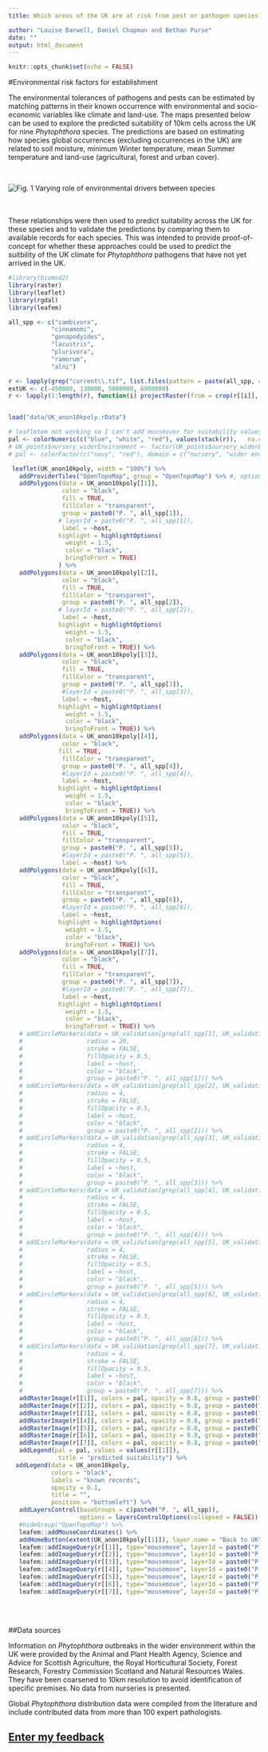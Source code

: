 ```yaml
---
title: Which areas of the UK are at risk from pest or pathogen species?

author: "Louise Barwell, Daniel Chapman and Bethan Purse"
date: ""
output: html_document
---
```



```r
knitr::opts_chunk$set(echo = FALSE)

```
#Environmental risk factors for establishment

The environmental tolerances of pathogens and pests can be estimated by matching patterns in their known occurrence with environmental and socio-economic variables like climate and land-use. The maps presented below can be used to explore the predicted suitability of 10km cells across the UK for nine *Phytophthora* species. The predictions are based on estimating how species global occurrences (excluding occurrences in the UK) are related to soil moisture, minimum Winter temperature, mean Summer temperature and land-use (agricultural, forest and urban cover). 

<br>

![**Fig. 1  Varying role of environmental drivers between species**](env_variable_importance.png)
<br>  
<br>  
  
These relationships were then used to predict suitability across the UK for these species and to validate the predictions by comparing them to available records for each species. This was intended to provide proof-of-concept for whether these approaches could be used to predict the suitbility of the UK climate for *Phytophthora* pathogens that have not yet arrived in the UK. 


```r
#library(biomod2)
library(raster)
library(leaflet)
library(rgdal)
library(leafem)

all_spp <- c("cambivora",
            "cinnamomi",
            "gonapodyides",
            "lacustris",
            "plurivora",
            "ramorum",
            "alni")

r <- lapply(grep("current\\.tif", list.files(pattern = paste(all_spp, collapse = "|"), recursive = TRUE), value = TRUE), raster)
extUK <- c(-450000, 130000, 5800000, 6900000)
r <- lapply(1:length(r), function(i) projectRaster(from = crop(r[[i]], extUK), crs = crs("+proj=longlat +ellps=WGS84 +datum=WGS84 +no_defs +towgs84=0,0,0"), method = "bilinear"))


load("data/UK_anon10kpoly.rData")

```

```r



# leafletem not working so I can't add mouseover for suitability values
pal <- colorNumeric(c("blue", "white", "red"), values(stack(r)),   na.color = "transparent")
# UK_points$nursery_widerEnvironment <- factor(UK_points$nursery_widerEnvironment)
# pal <- colorFactor(c("navy", "red"), domain = c("nursery", "wider environment"))

 leaflet(UK_anon10kpoly, width = "100%") %>% 
   addProviderTiles("OpenTopoMap", group = "OpenTopoMap") %>% #, options = providerTileOptions(minZoom=5, maxZoom=10)) %>%
   addPolygons(data = UK_anon10kpoly[[1]], 
               color = "black", 
               fill = TRUE,
               fillColor = "transparent",
               group = paste0("P. ", all_spp[1]),
              # layerId = paste0("P. ", all_spp[1]),
               label = ~host,
              highlight = highlightOptions(
                weight = 1.5,
                color = "black",
                bringToFront = TRUE)
              ) %>% 
   addPolygons(data = UK_anon10kpoly[[2]], 
               color = "black", 
               fill = TRUE,
               fillColor = "transparent",
               group = paste0("P. ", all_spp[2]),
              # layerId = paste0("P. ", all_spp[2]),
               label = ~host,
              highlight = highlightOptions(
                weight = 1.5,
                color = "black",
                bringToFront = TRUE)) %>% 
   addPolygons(data = UK_anon10kpoly[[3]], 
               color = "black", 
               fill = TRUE,
               fillColor = "transparent",
               group = paste0("P. ", all_spp[3]),
               #layerId = paste0("P. ", all_spp[3]),
               label = ~host,
              highlight = highlightOptions(
                weight = 1.5,
                color = "black",
                bringToFront = TRUE)) %>% 
   addPolygons(data = UK_anon10kpoly[[4]], 
               color = "black", 
              fill = TRUE,
               fillColor = "transparent",
               group = paste0("P. ", all_spp[4]),
               #layerId = paste0("P. ", all_spp[4]),
               label = ~host,
              highlight = highlightOptions(
                weight = 1.5,
                color = "black",
                bringToFront = TRUE)) %>% 
   addPolygons(data = UK_anon10kpoly[[5]], 
               color = "black", 
               fill = TRUE,
               fillColor = "transparent",
               group = paste0("P. ", all_spp[5]),
               #layerId = paste0("P. ", all_spp[5]),
               label = ~host) %>% 
   addPolygons(data = UK_anon10kpoly[[6]], 
               color = "black", 
               fill = TRUE,
               fillColor = "transparent",
               group = paste0("P. ", all_spp[6]),
               #layerId = paste0("P. ", all_spp[6]),
               label = ~host,
              highlight = highlightOptions(
                weight = 1.5,
                color = "black",
                bringToFront = TRUE)) %>% 
   addPolygons(data = UK_anon10kpoly[[7]], 
               color = "black", 
               fill = TRUE,
               fillColor = "transparent",
               group = paste0("P. ", all_spp[7]),
               #layerId = paste0("P. ", all_spp[7]),
               label = ~host,
              highlight = highlightOptions(
                weight = 1.5,
                color = "black",
                bringToFront = TRUE)) %>% 
   # addCircleMarkers(data = UK_validation[grep(all_spp[1], UK_validation$species),],
   #                  radius = 20,
   #                  stroke = FALSE, 
   #                  fillOpacity = 0.5,
   #                  label = ~host,
   #                  color = "black", 
   #                  group = paste0("P. ", all_spp[1])) %>%
   # addCircleMarkers(data = UK_validation[grep(all_spp[2], UK_validation$species),],
   #                  radius = 4,
   #                  stroke = FALSE, 
   #                  fillOpacity = 0.5,
   #                  label = ~host,
   #                  color = "black", 
   #                  group = paste0("P. ", all_spp[2])) %>%
   # addCircleMarkers(data = UK_validation[grep(all_spp[3], UK_validation$species),],
   #                  radius = 4,
   #                  stroke = FALSE, 
   #                  fillOpacity = 0.5,
   #                  label = ~host,
   #                  color = "black", 
   #                  group = paste0("P. ", all_spp[3])) %>%
   # addCircleMarkers(data = UK_validation[grep(all_spp[4], UK_validation$species),],
   #                  radius = 4,
   #                  stroke = FALSE, 
   #                  fillOpacity = 0.5,
   #                  label = ~host,
   #                  color = "black", 
   #                  group = paste0("P. ", all_spp[4])) %>%
   # addCircleMarkers(data = UK_validation[grep(all_spp[5], UK_validation$species),],
   #                  radius = 4,
   #                  stroke = FALSE, 
   #                  fillOpacity = 0.5,
   #                  label = ~host,
   #                  color = "black", 
   #                  group = paste0("P. ", all_spp[5])) %>%
   # addCircleMarkers(data = UK_validation[grep(all_spp[6], UK_validation$species),],
   #                  radius = 4,
   #                  stroke = FALSE, 
   #                  fillOpacity = 0.5,
   #                  label = ~host,
   #                  color = "black", 
   #                  group = paste0("P. ", all_spp[6])) %>%
   # addCircleMarkers(data = UK_validation[grep(all_spp[7], UK_validation$species),],
   #                  radius = 4,
   #                  stroke = FALSE, 
   #                  fillOpacity = 0.5,
   #                  label = ~host,
   #                  color = "black", 
   #                  group = paste0("P. ", all_spp[7])) %>%
   addRasterImage(r[[1]], colors = pal, opacity = 0.8, group = paste0("P. ", all_spp[1]), layerId = paste0("P. ", all_spp[1])) %>% 
   addRasterImage(r[[2]], colors = pal, opacity = 0.8, group = paste0("P. ", all_spp[2]), layerId = paste0("P. ", all_spp[2])) %>% 
   addRasterImage(r[[3]], colors = pal, opacity = 0.8, group = paste0("P. ", all_spp[3]), layerId = paste0("P. ", all_spp[3])) %>% 
   addRasterImage(r[[4]], colors = pal, opacity = 0.8, group = paste0("P. ", all_spp[4]), layerId = paste0("P. ", all_spp[4])) %>% 
   addRasterImage(r[[5]], colors = pal, opacity = 0.8, group = paste0("P. ", all_spp[5]), layerId = paste0("P. ", all_spp[5])) %>% 
   addRasterImage(r[[6]], colors = pal, opacity = 0.8, group = paste0("P. ", all_spp[6]), layerId = paste0("P. ", all_spp[6])) %>% 
   addRasterImage(r[[7]], colors = pal, opacity = 0.8, group = paste0("P. ", all_spp[7]), layerId = paste0("P. ", all_spp[7])) %>% 
   addLegend(pal = pal, values = values(r[[1]]),
              title = "predicted suitability") %>%
  addLegend(data = UK_anon10kpoly,
            colors = "black",
            labels = "known records",
            opacity = 0.1,
            title = "",
            position = "bottomleft") %>%
   addLayersControl(baseGroups = c(paste0("P. ", all_spp)),
                    options = layersControlOptions(collapsed = FALSE)) %>% 
   #hideGroup("OpenTopoMap") %>%
   leafem::addMouseCoordinates() %>% 
   addHomeButton(extent(UK_anon10kpoly[[1]]), layer.name = "Back to UK")  %>%
   leafem::addImageQuery(r[[1]], type="mousemove", layerId = paste0("P. ", all_spp[1]), group = paste0("P. ", all_spp[1]) , digits = 3, prefix = "suitability", position = "topleft") %>%
   leafem::addImageQuery(r[[2]], type="mousemove", layerId = paste0("P. ", all_spp[2]), group = paste0("P. ", all_spp[2]) , digits = 3, prefix = "suitability", position = "topleft") %>%
   leafem::addImageQuery(r[[3]], type="mousemove", layerId = paste0("P. ", all_spp[3]), group = paste0("P. ", all_spp[3]) , digits = 3, prefix = "suitability", position = "topleft") %>%
   leafem::addImageQuery(r[[4]], type="mousemove", layerId = paste0("P. ", all_spp[4]), group = paste0("P. ", all_spp[4]) , digits = 3, prefix = "suitability", position = "topleft") %>%
   leafem::addImageQuery(r[[5]], type="mousemove", layerId = paste0("P. ", all_spp[5]), group = paste0("P. ", all_spp[5]) , digits = 3, prefix = "suitability", position = "topleft") %>%
   leafem::addImageQuery(r[[6]], type="mousemove", layerId = paste0("P. ", all_spp[6]), group = paste0("P. ", all_spp[6]) , digits = 3, prefix = "suitability", position = "topleft")  %>%
   leafem::addImageQuery(r[[7]], type="mousemove", layerId = paste0("P. ", all_spp[7]), group = paste0("P. ", all_spp[7]) , digits = 3, prefix = "suitability", position = "topleft")
 


```

<br>

##Data sources

Information on *Phytophthora* outbreaks in the wider environment within the UK were provided by the Animal and Plant Health Agency, Science and Advice for Scottish Agriculture, the Royal Horticultural Society, Forest Research, Forestry Commission Scotland and Natural Resources Wales. They have been coarsened to 10km resolution to avoid identification of specific premises. No data from nurseries is presented.  

Global *Phytophthora* distribution data were compiled from the literature and include contributed data from more than 100 expert pathologists.


## [Enter my feedback](<https://forms.gle/S7scwuArUAtXU2AD9>)


